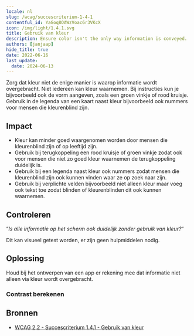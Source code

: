 ```yaml
---
locale: nl
slug: /wcag/succescriterium-1-4-1
contentful_id: YaGoq8OAWzVoac6r3VKcX
icon: /img/light/1.4.1.svg
title: Gebruik van kleur
description: Ensure color isn't the only way information is conveyed.
authors: [janjaap]
hide_title: true
date: 2022-06-16
last_update:
  date: 2024-06-13
---
```


<Hero
  title="Gebruik van kleur"
  image="/img/light/1.4.1.svg"
  alt="WCAG 1.4.1 - Logo"
  prefix="Succescriterium 1.4.1"
  suffix="Niveau A"
/>

Zorg dat kleur niet de enige manier is waarop informatie wordt overgebracht. Niet iedereen kan kleur waarnemen. Bij instructies kun je bijvoorbeeld ook de vorm aangeven, zoals een groen vinkje of rood kruisje. Gebruik in de legenda van een kaart naast kleur bijvoorbeeld ook nummers voor mensen die kleurenblind zijn.

## Impact

- Kleur kan minder goed waargenomen worden door mensen die kleurenblind zijn of op leeftijd zijn.
- Gebruik bij terugkoppeling een rood kruisje of groen vinkje zodat ook voor 
mensen die niet zo goed kleur waarnemen de terugkoppeling duidelijk is.
- Gebruik bij een legenda naast kleur ook nummers zodat mensen die kleurenblind zijn ook kunnen vinden waar ze op zoek naar zijn.
- Gebruik bij verplichte velden bijvoorbeeld niet alleen kleur maar voeg ook 
tekst toe zodat blinden of kleurenblinden dit ook kunnen waarnemen.

## Controleren

“*Is alle informatie op het scherm ook duidelijk zonder gebruik van kleur?*“

Dit kan visueel getest worden, er zijn geen hulpmiddelen nodig.

## Oplossing

Houd bij het ontwerpen van een app er rekening mee dat informatie niet alleen via kleur wordt overgebracht.

### Contrast berekenen

<CodeSample id="screen-contrast" locale="nl"/>

## Bronnen

- [WCAG 2.2 - Succescriterium 1.4.1 - Gebruik van kleur](https://www.w3.org/Translations/WCAG22-nl/#gebruik-van-kleur)

